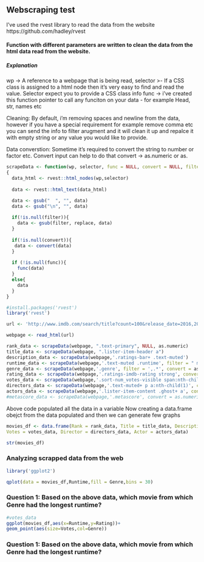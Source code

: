 ## Webscraping test

I've used the rvest library to read the data from the website
https://github.com/hadley/rvest

#### Function with different parameters are written to clean the data from the html data read from the website.

##### Explanation

wp -> A reference to a webpage that is being read, 
selector >- If a CSS class is assigned to a html node then it's very easy to find and read the value. Selector expect you to provide a CSS class info
func -> i've created this function pointer to call any funciton on your data - for example Head, str, names etc 

Cleaning:
By default, i'm removing spaces and newline from the data, however if you have a special requirement for example remove comma etc you can send the info to filter arugment and it will clean it up and repalce it with empty string or any value you would like to provide.

Data converstion:
Sometime it's required to convert the string to number or factor etc. Convert input can help to do that
convert -> as.numeric or as.

```r

scrapeData <- function(wp, selector, func = NULL, convert = NULL, filter = NULL, replace = "")
{
  data_html <- rvest::html_nodes(wp,selector)
  
  data <- rvest::html_text(data_html)

  data <- gsub("  ", "", data)
  data <- gsub("\n", "", data)
  
  if(!is.null(filter)){
    data <- gsub(filter, replace, data)
  }
  
  if(!is.null(convert)){
   data <- convert(data)
  }
  
  if (!is.null(func)){
    func(data)
  }
  else{
    data
  }
}

```

```r
#install.packages('rvest')
library('rvest')

url <- 'http://www.imdb.com/search/title?count=100&release_date=2016,2016&title_type=feature'

webpage <- read_html(url)

rank_data <- scrapeData(webpage, ".text-primary", NULL, as.numeric)
title_data <- scrapeData(webpage, ".lister-item-header a")
description_data <- scrapeData(webpage,'.ratings-bar+ .text-muted')
runtime_data <- scrapeData(webpage,'.text-muted .runtime', filter = " min", convert = as.numeric)
genre_data <- scrapeData(webpage,'.genre', filter = ',.*', convert = as.factor)
rating_data <- scrapeData(webpage,'.ratings-imdb-rating strong', conver = as.numeric)
votes_data <- scrapeData(webpage,'.sort-num_votes-visible span:nth-child(2)', filter = ",", as.numeric)
directors_data <- scrapeData(webpage,'.text-muted+ p a:nth-child(1)', convert = as.factor)
actors_data <- scrapeData(webpage,'.lister-item-content .ghost+ a', convert = as.factor)
#metascore_data <- scrapeData(webpage,'.metascore', convert = as.numeric)
```

Above code populated all the data in a variable
Now creating a data.frame obejct from the data populated and then we can generate few graphs

```r
movies_df <- data.frame(Rank = rank_data, Title = title_data, Description = description_data, Runtime = runtime_data, Genre = genre_data, Rating = rating_data, 
Votes = votes_data, Director = directors_data, Actor = actors_data)

str(movies_df)

```


### Analyzing scrapped data from the web
```r

library('ggplot2')

qplot(data = movies_df,Runtime,fill = Genre,bins = 30)

```

### Question 1: Based on the above data, which movie from which Genre had the longest runtime?


```r
#votes_data
ggplot(movies_df,aes(x=Runtime,y=Rating))+
geom_point(aes(size=Votes,col=Genre))
```

### Question 1: Based on the above data, which movie from which Genre had the longest runtime?
